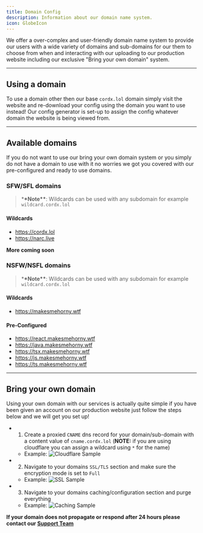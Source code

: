```yaml
---
title: Domain Config
description: Information about our domain name system.
icon: GlobeIcon
---
```


We offer a over-complex and user-friendly domain name system to provide
our users with a wide variety of domains and sub-domains for our them to
choose from when and interacting with our uploading to our production website
including our exclusive "Bring your own domain" system.

---

## Using a domain

To use a domain other then our base `cordx.lol` domain simply visit the website
and re-download your config using the domain you want to use instead! Our config
generator is set-up to assign the config whatever domain the website is being viewed
from.

---

## Available domains

If you do not want to use our bring your own domain system or you simply do not
have a domain to use with it no worries we got you covered with our pre-configured
and ready to use domains.

### SFW/SFL domains

> \***\*Note\*\***: Wildcards can be used with any subdomain for example `wildcard.cordx.lol`

#### Wildcards

-   https://cordx.lol
-   https://narc.live

**More coming soon**

### NSFW/NSFL domains

> \***\*Note\*\***: Wildcards can be used with any subdomain for example `wildcard.cordx.lol`

#### Wildcards

-   https://makesmehorny.wtf

#### Pre-Configured

-   https://react.makesmehorny.wtf
-   https://java.makesmehorny.wtf
-   https://tsx.makesmehorny.wtf
-   https://js.makesmehorny.wtf
-   https://ts.makesmehorny.wtf

---

## Bring your own domain

Using your own domain with our services is actually quite simple
if you have been given an account on our production website just
follow the steps below and we will get you set up!

-   1. Create a proxied `CNAME` dns record for your domain/sub-domain with a content value of `cname.cordx.lol` (**NOTE:** if you are using cloudflare you can assign a wildcard using `*` for the name)
    -   Example: ![Cloudflare Sample](/domains/records.png)
-   2. Navigate to your domains `SSL/TLS` section and make sure the encryption mode is set to `Full`
    -   Example: ![SSL Sample](/domains/encryption.png)
-   3. Navigate to your domains caching/configuration section and purge everything
    -   Example: ![Caching Sample](/domains/caching.png)

**If your domain does not propagate or respond after 24 hours please contact our [Support Team](https://discord.gg/r78bkXWKYS)**
